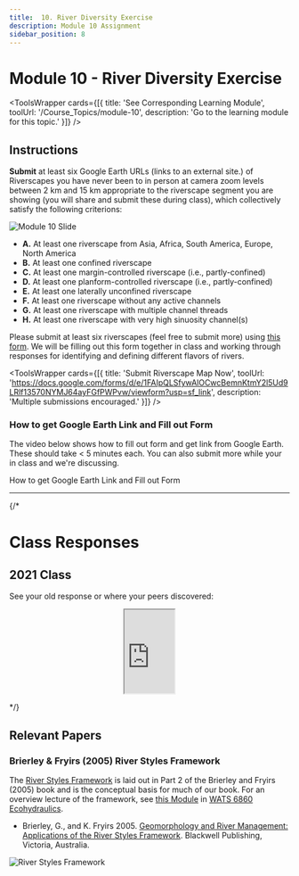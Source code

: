 ```yaml
---
title: 	10. River Diversity Exercise
description: Module 10 Assignment
sidebar_position: 8
---
```



# Module 10 - River Diversity Exercise

<ToolsWrapper
  cards={[{
    title: 'See Corresponding Learning Module',
    toolUrl: '/Course_Topics/module-10',
    description: 'Go to the learning module for this topic.'
  }]}
/>

## Instructions

**Submit** at least six Google Earth URLs (links to an external site.) of Riverscapes you have never been to in person at camera zoom levels between 2 km and 15 km appropriate to the riverscape segment you are showing (you will share and submit these during class), which collectively satisfy the following criterions:

![Module 10 Slide](/images/slides/Module10.png)
- **A.** At least one riverscape from Asia, Africa, South America, Europe, North America
- **B.** At least one confined riverscape
- **C.** At least one margin-controlled riverscape (i.e., partly-confined)
- **D.** At least one planform-controlled riverscape (i.e., partly-confined)
- **E.** At least one laterally unconfined riverscape
- **F.** At least one riverscape without any active channels
- **G.** At least one riverscape with multiple channel threads
- **H.** At least one riverscape with very high sinuosity channel(s)

Please submit at least six riverscapes (feel free to submit more) using [this form](https://docs.google.com/forms/d/e/1FAIpQLSfywAlOCwcBemnKtmY2l5Ud9LRlf13570NYMJ64ayFGfPWPvw/viewform?usp=sf_link). We will be filling out this form together in class and working through responses for identifying and defining different flavors of rivers. 


<ToolsWrapper
  cards={[{
    title: 'Submit Riverscape Map Now',
    toolUrl: 'https://docs.google.com/forms/d/e/1FAIpQLSfywAlOCwcBemnKtmY2l5Ud9LRlf13570NYMJ64ayFGfPWPvw/viewform?usp=sf_link',
    description: 'Multiple submissions encouraged.'
  }]}
/>



 
### How to get Google Earth Link and Fill out Form
The video below shows how to fill out form and get link from Google Earth.  These should take < 5 minutes each. You can also submit more while your in class and we're discussing. 
<YouTubeEmbed videoId="dI_8STUWcsk" />

How to get Google Earth Link and Fill out Form






------
{/* 
# Class Responses

## 2021 Class
See your old response or where  your peers discovered:
<div align="center">
<iframe src="https://docs.google.com/spreadsheets/d/e/2PACX-1vSf6PfJeeczXD7wlWXqBXYFLdSnStLHpjAu29P4KcuxA48sSaqtuvmqtqf9nSBEnDPzQK9LOtetll_H/pu?gid=1930639362&amp;single=true&amp;widget=true&amp;headers=false" width="90"></iframe>
</div>

*/}

## Relevant Papers

### Brierley & Fryirs (2005) River Styles Framework

 The [River Styles Framework](https://riverstyles.com/) is laid out in Part 2 of the Brierley and Fryirs (2005) book and is the conceptual basis for much of our book. For an overview lecture of the framework, see [this Module](https://restoration-usu.github.io/Ecohydraulics/Modules/RiverStyles) in [WATS 6860 Ecohydraulics](https://restoration-usu.github.io/Ecohydraulics/).
-  Brierley, G., and K. Fryirs 2005. [Geomorphology and River Management: Applications of the River Styles Framework](https://www.wiley.com/en-au/Geomorphology+and+River+Management%3A+Applications+of+the+River+Styles+Framework-p-9781405115162). Blackwell Publishing, Victoria, Australia. 

![River Styles Framework](/images/covers/RiverStyles.jpg)